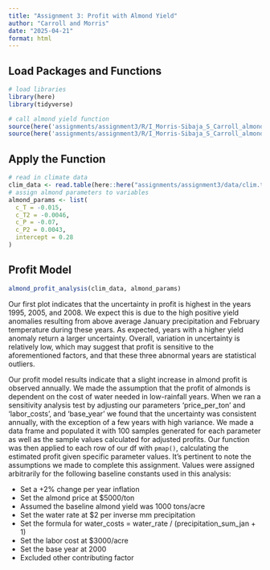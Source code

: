 ```yaml
---
title: "Assignment 3: Profit with Almond Yield"
author: "Carroll and Morris"
date: "2025-04-21"
format: html
---
```

## Load Packages and Functions
```r
# load libraries
library(here)
library(tidyverse)
```

```r
# call almond yield function
source(here('assignments/assignment3/R/I_Morris-Sibaja_S_Carroll_almond_profit_model.R'))
source(here('assignments/assignment3/R/I_Morris-Sibaja_S_Carroll_almond_profit_analysis.R'))
```
## Apply the Function
```r
# read in climate data
clim_data <- read.table(here::here("assignments/assignment3/data/clim.txt"), header = TRUE)
# assign almond parameters to variables
almond_params <- list(
  c_T = -0.015,
  c_T2 = -0.0046,
  c_P = -0.07,
  c_P2 = 0.0043,
  intercept = 0.28
)
```

## Profit Model

```r
almond_profit_analysis(clim_data, almond_params)
```

Our first plot indicates that the uncertainty in profit is highest in the years 1995, 2005, and 2008. We expect this is due to the high positive yield anomalies resulting from above average January precipitation and February temperature during these years. As expected, years with a higher yield anomaly return a larger uncertainty. Overall, variation in uncertainty is relatively low, which may suggest that profit is sensitive to the aforementioned factors, and that these three abnormal years are statistical outliers.

Our profit model results indicate that a slight increase in almond profit is observed annually. We made the assumption that the profit of almonds is dependent on the cost of water needed in low-rainfall years. When we ran a sensitivity analysis test by adjusting our parameters 'price_per_ton' and 'labor_costs', and 'base_year' we found that the uncertainty was consistent annually, with the exception of a few years with high variance. We made a data frame and populated it with 100 samples generated for each parameter as well as the sample values calculated for adjusted profits. Our function was then applied to each row of our df with `pmap()`, calculating the estimated profit given specific parameter values.
It's pertinent to note the assumptions we made to complete this assignment. Values were assigned arbitrarily for the following baseline constants used in this analysis:

- Set a +2% change per year inflation
- Set the almond price at $5000/ton
- Assumed the baseline almond yield was 1000 tons/acre
- Set the water rate at $2  per inverse mm precipitation
- Set the formula for water_costs = water_rate / (precipitation_sum_jan + 1)
- Set the labor cost at $3000/acre
- Set the base year at 2000
- Excluded other contributing factor